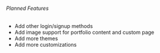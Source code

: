 ###### Planned Features

- Add other login/signup methods
- Add image support for portfolio content and custom page
- Add more themes
- Add more customizations
